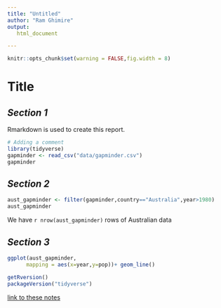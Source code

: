```yaml
---
title: "Untitled"
author: "Ram Ghimire"
output:
   html_document

---
```


```r
knitr::opts_chunk$set(warning = FALSE,fig.width = 8)
```
# **Title**
## _Section 1_
Rmarkdown is used to create this report.

```r
# Adding a comment
library(tidyverse)
gapminder <- read_csv("data/gapminder.csv")
gapminder
```

## _Section 2_
```r
aust_gapminder <- filter(gapminder,country=="Australia",year>1980)
aust_gapminder
```
We have `r nrow(aust_gapminder)` rows of Australian data

## _Section 3_
```r
ggplot(aust_gapminder,
      mapping = aes(x=year,y=pop))+ geom_line()
```


```r
getRversion()
packageVersion("tidyverse")
```
[link to these notes](https://github.com/ram-ghimire/RMarkdown)
